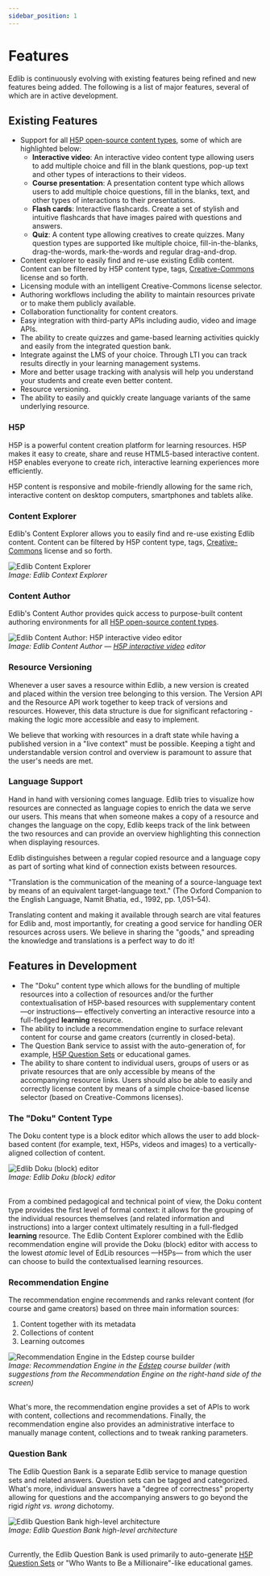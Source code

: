 ```yaml
---
sidebar_position: 1
---
```


# Features

Edlib is continuously evolving with existing features being refined and new features being added. The following is a list of major features, several of which are in active development.

## Existing Features

* Support for all [H5P open-source content types](https://h5p.org/content-types-and-applications), some of which are highlighted below:
   * **Interactive video**: An interactive video content type allowing users to add multiple choice and fill in the blank questions, pop-up text and other types of interactions to their videos.
   * **Course presentation**: A presentation content type which allows users to add multiple choice questions, fill in the blanks, text, and other types of interactions to their presentations.
   * **Flash cards**: Interactive flashcards. Create a set of stylish and intuitive flashcards that have images paired with questions and answers. 
   * **Quiz**: A content type allowing creatives to create quizzes. Many question types are supported like multiple choice, fill-in-the-blanks, drag-the-words, mark-the-words and regular drag-and-drop.
* Content explorer to easily find and re-use existing Edlib content. Content can be filtered by H5P content type, tags, [Creative-Commons](https://creativecommons.org/) license and so forth.
* Licensing module with an intelligent Creative-Commons license selector.
* Authoring workflows including the ability to maintain resources private or to make them publicly available.
* Collaboration functionality for content creators.
* Easy integration with third-party APIs including audio, video and image APIs.
* The ability to create quizzes and game-based learning activities quickly and easily from the integrated question bank.
* Integrate against the LMS of your choice. Through LTI you can track results directly in your learning management systems.
* More and better usage tracking with analysis will help you understand your students and create even better content.
* Resource versioning. 
* The ability to easily and quickly create language variants of the same underlying resource.

### H5P

H5P is a powerful content creation platform for learning resources. H5P makes it easy to create, share and reuse HTML5-based interactive content. H5P enables everyone to create rich, interactive learning experiences more efficiently.

H5P content is responsive and mobile-friendly allowing for the same rich, interactive content on desktop computers, smartphones and tablets alike.

### Content Explorer

Edlib's Content Explorer allows you to easily find and re-use existing Edlib content. Content can be filtered by H5P content type, tags, [Creative-Commons](https://creativecommons.org/) license and so forth.

<div class="text--center">
    <img class="edlib-image" alt="Edlib Content Explorer" src="/img/edlib-content-explorer.png" />
    <br/>
    <em>Image: Edlib Context Explorer</em>
</div>

### Content Author

Edlib's Content Author provides quick access to purpose-built content authoring environments for all [H5P open-source content types](https://h5p.org/content-types-and-applications). 

<div class="text--center">
    <img class="edlib-image" alt="Edlib Content Author: H5P interactive video editor" src="/img/edlib-content-author.png" />
    <br/>
    <em>Image: Edlib Content Author &mdash; <a href="https://h5p.org/interactive-video">H5P interactive video</a> editor</em>
</div>

### Resource Versioning

Whenever a user saves a resource within Edlib, a new version is created and placed within the version tree belonging to this version. 
The Version API and the Resource API work together to keep track of versions and resources. However, this data structure is due for significant refactoring - making the logic more accessible and easy to implement.

We believe that working with resources in a draft state while having a published version in a "live context" must be possible. Keeping a tight and understandable version control and overview is paramount to assure that the user's needs are met. 

### Language Support

Hand in hand with versioning comes language. Edlib tries to visualize how resources are connected as language copies to enrich the data we serve our users. This means that when someone makes a copy of a resource and changes the language on the copy, Edlib keeps track of the link between the two resources and can provide an overview highlighting this connection when displaying resources.  

Edlib distinguishes between a regular copied resource and a language copy as part of sorting what kind of connection exists between resources.

"Translation is the communication of the meaning of a source-language text by means of an equivalent target-language text." (The Oxford Companion to the English Language, Namit Bhatia, ed., 1992, pp. 1,051–54).

Translating content and making it available through search are vital features for Edlib and, most importantly, for creating a good service for handling OER resources across users. We believe in sharing the "goods," and spreading the knowledge and translations is a perfect way to do it! 

## Features in Development

* The &quot;Doku&quot; content type which allows for the bundling of multiple resources into a collection of resources and/or the further contextualisation of H5P-based resources with supplementary content &mdash;or instructions&mdash; effectively converting an interactive resource into a full-fledged **learning** resource. 
* The ability to include a recommendation engine to surface relevant content for course and game creators (currently in closed-beta).
* The Question Bank service to assist with the auto-generation of, for example, [H5P Question Sets](https://h5p.org/question-set) or educational games.
* The ability to share content to individual users, groups of users or as private resources that are only accessible by means of the accompanying resource links. Users should also be able to easily and correctly license content by means of a simple choice-based license selector (based on Creative-Commons licenses). 

### The &quot;Doku&quot; Content Type

The Doku content type is a block editor which allows the user to add block-based content (for example, text, H5Ps, videos and images) to a vertically-aligned collection of content. 

<div class="text--center">
    <img class="edlib-image" alt="Edlib Doku (block) editor" src="/img/edlib-doku.png" />
    <br/>
    <em>Image: Edlib Doku (block) editor</em>
    <br/>
    <br/>
</div>

From a combined pedagogical and technical point of view, the Doku content type provides the first level of formal context: it allows for the grouping of the individual resources themselves (and related information and instructions) into a larger context ultimately resulting in a full-fledged **learning** resource. The Edlib Content Explorer combined with the Edlib recommendation engine will provide the Doku (block) editor with access to the lowest *atomic* level of EdLib resources &mdash;H5Ps&mdash; from which the user can choose to build the contextualised learning resources. 

### Recommendation Engine

The recommendation engine recommends and ranks relevant content (for course and game creators) based on three main information sources:

1. Content together with its metadata
2. Collections of content
3. Learning outcomes

<div class="text--center">
    <img class="edlib-image" alt="Recommendation Engine in the Edstep course builder" src="/img/edstep-recommendation-engine.png" />
    <br/>
    <em>Image: Recommendation Engine in the <a href="https://edstep.com/">Edstep</a> course builder (with suggestions from the Recommendation Engine on the right-hand side of the screen)</em>
    <br/>
    <br/>
</div>

What's more, the recommendation engine provides a set of APIs to work with content, collections and recommendations. Finally, the recommendation engine also provides an administrative interface to manually manage content, collections and to tweak ranking parameters.

### Question Bank

The Edlib Question Bank is a separate Edlib service to manage question sets and related answers. Question sets can be tagged and categorized. What's more, individual answers have a &quot;degree of correctness&quot; property allowing for questions and the accompanying answers to go beyond the rigid *right vs. wrong* dichotomy.

<div class="text--center">
    <img class="edlib-image" alt="Edlib Question Bank high-level architecture" src="/img/edlib-question-bank-architecture.png" />
    <br/>
    <em>Image: Edlib Question Bank high-level architecture</em>
    <br/>
    <br/>
</div>

Currently, the Edlib Question Bank is used primarily to auto-generate [H5P Question Sets](https://h5p.org/question-set) or &quot;Who Wants to Be a Millionaire&quot;-like educational games. 
